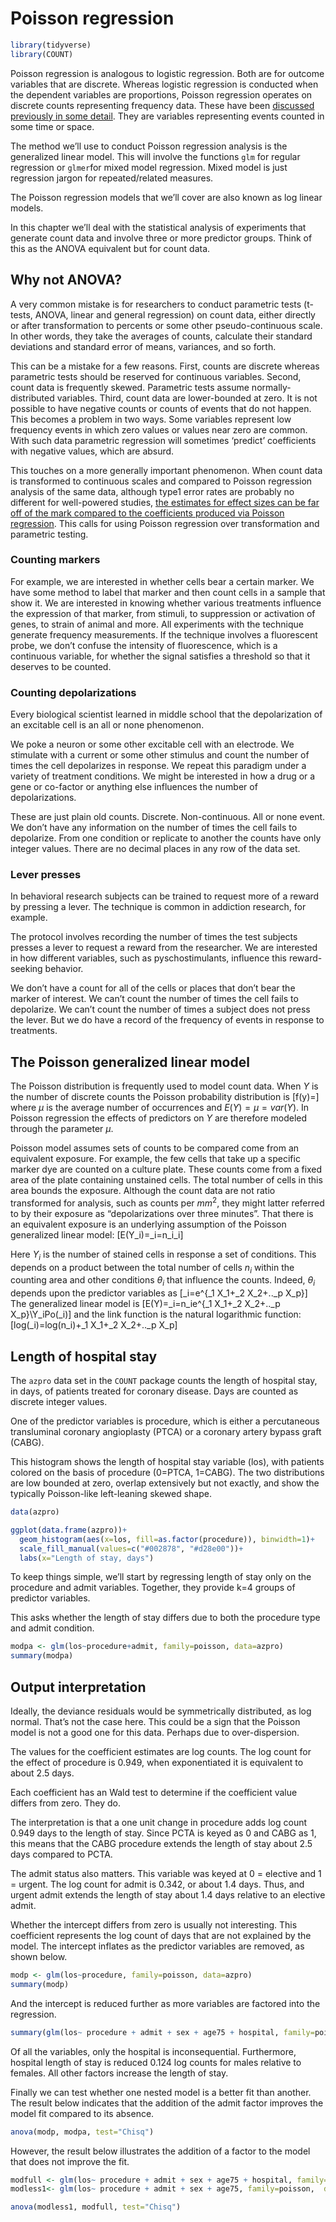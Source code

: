 # Poisson regression {#poissonreg}

```r
library(tidyverse)
library(COUNT)
```

Poisson regression is analogous to logistic regression. Both are for outcome variables that are discrete. Whereas logistic regression is conducted when the dependent variables are proportions, Poisson regression operates on discrete counts representing frequency data. These have been [discussed previously in some detail](#data). They are variables representing events counted in some time or space.

The method we'll use to conduct Poisson regression analysis is the generalized linear model. This will involve the functions `glm` for regular regression or `glmer`for mixed model regression. Mixed model is just regression jargon for repeated/related measures.

The Poisson regression models that we'll cover are also known as log linear models.

In this chapter we'll deal with the statistical analysis of experiments that generate count data and involve three or more predictor groups. Think of this as the ANOVA equivalent but for count data.

## Why not ANOVA?

A very common mistake is for researchers to conduct parametric tests (t-tests, ANOVA, linear and general regression) on count data, either directly or after transformation to percents or some other pseudo-continuous scale. In other words, they take the averages of counts, calculate their standard deviations and standard error of means, variances, and so forth. 

This can be a mistake for a few reasons. First, counts are discrete whereas parametric tests should be reserved for continuous variables. Second, count data is frequently skewed. Parametric tests assume normally-distributed variables. Third, count data are lower-bounded at zero. It is not possible to have negative counts or counts of events that do not happen. This becomes a problem in two ways. Some variables represent low frequency events in which zero values or values near zero are common. With such data parametric regression will sometimes 'predict' coefficients with negative values, which are absurd.

This touches on a more generally important phenomenon. When count data is transformed to continuous scales and compared to Poisson regression analysis of the same data, although type1 error rates are probably no different for well-powered studies, [the estimates for effect sizes can be far off of the mark compared to the coefficients produced via Poisson regression](https://onlinelibrary.wiley.com/doi/epdf/10.1002/ece3.3807). This calls for using Poisson regression over transformation and parametric testing.

### Counting markers

For example, we are interested in whether cells bear a certain marker. We have some method to label that marker and then count cells in a sample that show it. We are interested in knowing whether various treatments influence the expression of that marker, from stimuli, to suppression or activation of genes, to strain of animal and more. All experiments with the technique generate frequency measurements. If the technique involves a fluorescent probe, we don't confuse the intensity of fluorescence, which is a continuous variable, for whether the signal satisfies a threshold so that it deserves to be counted.

### Counting depolarizations

Every biological scientist learned in middle school that the depolarization of an excitable cell is an all or none phenomenon.

We poke a neuron or some other excitable cell with an electrode. We stimulate with a current or some other stimulus and count the number of times the cell depolarizes in response. We repeat this paradigm under a variety of treatment conditions. We might be interested in how a drug or a gene or co-factor or anything else influences the number of depolarizations. 

These are just plain old counts. Discrete. Non-continuous. All or none event. We don't have any information on the number of times the cell fails to depolarize. From one condition or replicate to another the counts have only integer values. There are no decimal places in any row of the data set.

### Lever presses

In behavioral research subjects can be trained to request more of a reward by pressing a lever. The technique is common in addiction research, for example.

The protocol involves recording the number of times the test subjects presses a lever to request a reward from the researcher. We are interested in how different variables, such as pyschostimulants, influence this reward-seeking behavior.

 
We don't have a count for all of the cells or places that don't bear the marker of interest. We can't count the number of times the cell fails to depolarize. We can't count the number of times a subject does not press the lever. But we do have a record of the frequency of events in response to treatments.

## The Poisson generalized linear model

The Poisson distribution is frequently used to model count data. When $Y$ is the number of discrete counts the Poisson probability distribution is \[f(y)=\frac{\mu^ye^{-\mu}}{y!}\] where $\mu$ is the average number of occurrences and $E(Y)=\mu=var(Y)$. In Poisson regression the effects of predictors on $Y$ are therefore modeled through the parameter $\mu$.

Poisson model assumes sets of counts to be compared come from an equivalent exposure. For example, the few cells that take up a specific marker dye are counted on a culture plate. These counts come from a fixed area of the plate containing unstained cells. The total number of cells in this area bounds the exposure. Although the count data are not ratio transformed for analysis, such as counts per $mm^2$, they might latter referred to by their exposure as "depolarizations over three minutes". That there is an equivalent exposure is an underlying assumption of the Poisson generalized linear model: \[E(Y_i)=\mu_i=n_i\theta_i\] 

Here $Y_i$ is the number of stained cells in response a set of conditions. This depends on a product between the total number of cells $n_i$ within the counting area and other conditions $\theta_i$ that influence the counts. Indeed, $\theta_i$ depends upon the predictor variables as \[\theta_i=e^{\beta_1 X_1+\beta_2 X_2+..\beta_p X_p}\] The generalized linear model is \[E(Y)=\mu_i=n_ie^{\beta_1 X_1+\beta_2 X_2+..\beta_p X_p}\\Y_i\sim Po(\mu_i)\] and the link function is the natural logarithmic function: \[log(\mu_i)=log(n_i)+\beta_1 X_1+\beta_2 X_2+..\beta_p X_p\]

## Length of hospital stay

The `azpro` data set in the `COUNT` package counts the length of hospital stay, in days, of patients treated for coronary disease. Days are counted as discrete integer values.

One of the predictor variables is procedure, which is either a percutaneous transluminal coronary angioplasty (PTCA) or a coronary artery bypass graft (CABG).

This histogram shows the length of hospital stay variable (los), with patients colored on the basis of procedure (0=PTCA, 1=CABG). The two distributions are low bounded at zero, overlap extensively but not exactly, and show the typically Poisson-like left-leaning skewed shape. 

```r
data(azpro)

ggplot(data.frame(azpro))+
  geom_histogram(aes(x=los, fill=as.factor(procedure)), binwidth=1)+
  scale_fill_manual(values=c("#002878", "#d28e00"))+
  labs(x="Length of stay, days")

```

To keep things simple, we'll start by regressing length of stay only on the procedure and admit variables. Together, they provide k=4 groups of predictor variables.

This asks whether the length of stay differs due to both the procedure type and admit condition. 

```r
modpa <- glm(los~procedure+admit, family=poisson, data=azpro)
summary(modpa)
```

## Output interpretation

Ideally, the deviance residuals would be symmetrically distributed, as log normal. That's not the case here. This could be a sign that the Poisson model is not a good one for this data. Perhaps due to over-dispersion.

The values for the coefficient estimates are log counts. The log count for the effect of procedure is 0.949, when exponentiated it is equivalent to about 2.5 days.

Each coefficient has an Wald test to determine if the coefficient value differs from zero. They do.

The interpretation is that a one unit change in procedure adds log count 0.949 days to the length of stay. Since PCTA is keyed as 0 and CABG as 1, this means that the CABG procedure extends the length of stay about 2.5 days compared to PCTA.

The admit status also matters. This variable was keyed at 0 = elective and 1 = urgent. The log count for admit is 0.342, or about 1.4 days. Thus, and urgent admit extends the length of stay about 1.4 days relative to an elective admit.

Whether the intercept differs from zero is usually not interesting. This coefficient represents the log count of days that are not explained by the model. The intercept inflates as the predictor variables are removed, as shown below.

```r
modp <- glm(los~procedure, family=poisson, data=azpro)
summary(modp)
```

And the intercept is reduced further as more variables are factored into the regression.

```r
summary(glm(los~ procedure + admit + sex + age75 + hospital, family=poisson,  data=azpro))
```

Of all the variables, only the hospital is inconsequential. Furthermore, hospital length of stay is reduced 0.124 log counts for males relative to females. All other factors increase the length of stay.

Finally we can test whether one nested model is a better fit than another. The result below indicates that the addition of the admit factor improves the model fit compared to its absence.

```r
anova(modp, modpa, test="Chisq")
```

However, the result below illustrates the addition of a factor to the model that does not improve the fit.

```r
modfull <- glm(los~ procedure + admit + sex + age75 + hospital, family=poisson,  data=azpro)
modless1<- glm(los~ procedure + admit + sex + age75, family=poisson,  data=azpro)
```

```r
anova(modless1, modfull, test="Chisq")
```


